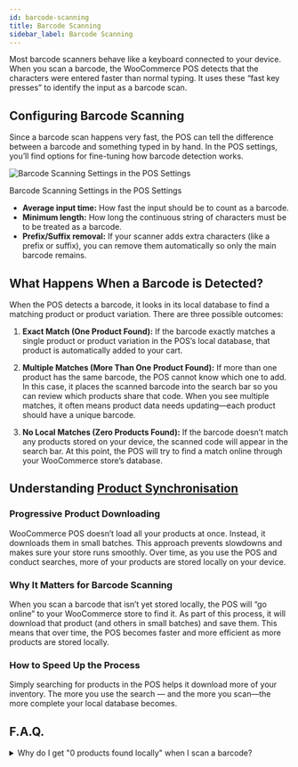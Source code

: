 ```yaml
---
id: barcode-scanning
title: Barcode Scanning
sidebar_label: Barcode Scanning
---
```



Most barcode scanners behave like a keyboard connected to your device. 
When you scan a barcode, the WooCommerce POS detects that the characters were entered faster than normal typing. 
It uses these “fast key presses” to identify the input as a barcode scan.

## Configuring Barcode Scanning

Since a barcode scan happens very fast, the POS can tell the difference between a barcode and something typed in by hand. 
In the POS settings, you’ll find options for fine-tuning how barcode detection works. 

<div class="image-container">
  <Image
    alt="Barcode Scanning Settings in the POS Settings"
    img="/img/barcode-scanning-settings.png"
  />
  <p class="image-caption">
    Barcode Scanning Settings in the POS Settings
  </p>
</div>

- **Average input time:** How fast the input should be to count as a barcode.
- **Minimum length:** How long the continuous string of characters must be to be treated as a barcode.
- **Prefix/Suffix removal:** If your scanner adds extra characters (like a prefix or suffix), you can remove them automatically so only the main barcode remains.

## What Happens When a Barcode is Detected?

When the POS detects a barcode, it looks in its local database to find a matching product or product variation. 
There are three possible outcomes:

1. **Exact Match (One Product Found):**
   If the barcode exactly matches a single product or product variation in the POS’s local database, that product is automatically added to your cart.

2. **Multiple Matches (More Than One Product Found):**
   If more than one product has the same barcode, the POS cannot know which one to add. 
   In this case, it places the scanned barcode into the search bar so you can review which products share that code. 
   When you see multiple matches, it often means product data needs updating—each product should have a unique barcode.

3. **No Local Matches (Zero Products Found):**
   If the barcode doesn’t match any products stored on your device, the scanned code will appear in the search bar. 
   At this point, the POS will try to find a match online through your WooCommerce store’s database.

## Understanding [Product Synchronisation](./sync.mdx)

### Progressive Product Downloading

WooCommerce POS doesn’t load all your products at once. 
Instead, it downloads them in small batches. 
This approach prevents slowdowns and makes sure your store runs smoothly. 
Over time, as you use the POS and conduct searches, more of your products are stored locally on your device.

### Why It Matters for Barcode Scanning

When you scan a barcode that isn’t yet stored locally, the POS will “go online” to your WooCommerce store to find it. 
As part of this process, it will download that product (and others in small batches) and save them. 
This means that over time, the POS becomes faster and more efficient as more products are stored locally.

### How to Speed Up the Process

Simply searching for products in the POS helps it download more of your inventory. 
The more you use the search — and the more you scan—the more complete your local database becomes.

## F.A.Q.

<details>

<summary>Why do I get "0 products found locally" when I scan a barcode?</summary>

Not all products are available locally right from the start. 
The POS gradually downloads products from your online store and stores them on your device. 
If the product you just scanned isn’t stored yet, the search triggers the POS to look it up online and then download it so it’s available in the future.

</details>
